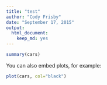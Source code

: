 ```yaml
---
title: "test"
author: "Cody Frisby"
date: "September 17, 2015"
output: 
  html_document: 
    keep_md: yes
---
```


```r
summary(cars)
```

You can also embed plots, for example:

```r
plot(cars, col="black")
```
